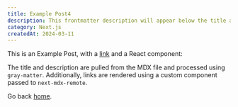 ```yaml
---
title: Example Post4
description: This frontmatter description will appear below the title and description are pulled from the MDX file and processed using `gray-matter`. Additionally, links are rendered using a custom component passed to `next-mdx-remote`.
category: Next.js
createdAt: 2024-03-11
---
```


This is an Example Post, with a [link](https://nextjs.org) and a React component:

The title and description are pulled from the MDX file and processed using `gray-matter`. Additionally, links are rendered using a custom component passed to `next-mdx-remote`.

Go back [home](/).
